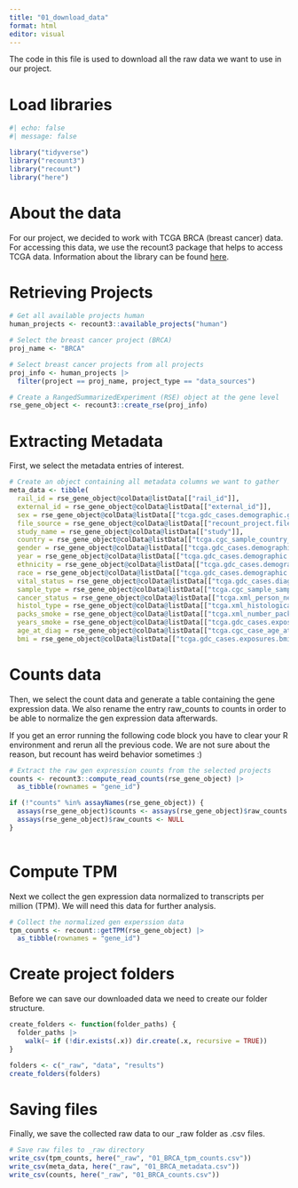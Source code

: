 ```yaml
---
title: "01_download_data"
format: html
editor: visual
---
```


The code in this file is used to download all the raw data we want to use in our project.

# Load libraries

```r
#| echo: false
#| message: false

library("tidyverse")
library("recount3")
library("recount")
library("here")
```

# About the data

For our project, we decided to work with TCGA BRCA (breast cancer) data. For accessing this data, we use the recount3 package that helps to access TCGA data. Information about the library can be found [here](#0).

# Retrieving Projects

```r
# Get all available projects human
human_projects <- recount3::available_projects("human")

# Select the breast cancer project (BRCA)
proj_name <- "BRCA"

# Select breast cancer projects from all projects
proj_info <- human_projects |>
  filter(project == proj_name, project_type == "data_sources")

# Create a RangedSummarizedExperiment (RSE) object at the gene level
rse_gene_object <- recount3::create_rse(proj_info)
```

# Extracting Metadata

First, we select the metadata entries of interest.

```r
# Create an object containing all metadata columns we want to gather
meta_data <- tibble(
  rail_id = rse_gene_object@colData@listData[["rail_id"]],
  external_id = rse_gene_object@colData@listData[["external_id"]],
  sex = rse_gene_object@colData@listData[["tcga.gdc_cases.demographic.gender"]],
  file_source = rse_gene_object@colData@listData[["recount_project.file_source"]],
  study_name = rse_gene_object@colData@listData[["study"]],
  country = rse_gene_object@colData@listData[["tcga.cgc_sample_country_of_sample_procurement"]],
  gender = rse_gene_object@colData@listData[["tcga.gdc_cases.demographic.gender"]],
  year = rse_gene_object@colData@listData[["tcga.gdc_cases.demographic.year_of_birth"]],
  ethnicity = rse_gene_object@colData@listData[["tcga.gdc_cases.demographic.ethnicity"]],
  race = rse_gene_object@colData@listData[["tcga.gdc_cases.demographic.race"]],
  vital_status = rse_gene_object@colData@listData[["tcga.gdc_cases.diagnoses.vital_status"]],
  sample_type = rse_gene_object@colData@listData[["tcga.cgc_sample_sample_type"]],
  cancer_status = rse_gene_object@colData@listData[["tcga.xml_person_neoplasm_cancer_status"]],
  histol_type = rse_gene_object@colData@listData[["tcga.xml_histological_type"]],
  packs_smoke = rse_gene_object@colData@listData[["tcga.xml_number_pack_years_smoked"]],
  years_smoke = rse_gene_object@colData@listData[["tcga.gdc_cases.exposures.years_smoked"]],
  age_at_diag = rse_gene_object@colData@listData[["tcga.cgc_case_age_at_diagnosis"]],
  bmi = rse_gene_object@colData@listData[["tcga.gdc_cases.exposures.bmi"]])
```

# Counts data

Then, we select the count data and generate a table containing the gene expression data. We also rename the entry raw_counts to counts in order to be able to normalize the gen expression data afterwards.

If you get an error running the following code block you have to clear your R environment and rerun all the previous code. We are not sure about the reason, but recount has weird behavior sometimes :)

```r
# Extract the raw gen expression counts from the selected projects
counts <- recount3::compute_read_counts(rse_gene_object) |>
  as_tibble(rownames = "gene_id")

if (!"counts" %in% assayNames(rse_gene_object)) {
  assays(rse_gene_object)$counts <- assays(rse_gene_object)$raw_counts
  assays(rse_gene_object)$raw_counts <- NULL
}
  
```

# Compute TPM

Next we collect the gen expression data normalized to transcripts per million (TPM). We will need this data for further analysis.

```r
# Collect the normalized gen experssion data
tpm_counts <- recount::getTPM(rse_gene_object) |>
  as_tibble(rownames = "gene_id")
```

# Create project folders

Before we can save our downloaded data we need to create our folder structure.

```r
create_folders <- function(folder_paths) {
  folder_paths |>
    walk(~ if (!dir.exists(.x)) dir.create(.x, recursive = TRUE))
}

folders <- c("_raw", "data", "results")
create_folders(folders)

```

# Saving files

Finally, we save the collected raw data to our \_raw folder as .csv files.

```r
# Save raw files to _raw directory
write_csv(tpm_counts, here("_raw", "01_BRCA_tpm_counts.csv"))
write_csv(meta_data, here("_raw", "01_BRCA_metadata.csv"))
write_csv(counts, here("_raw", "01_BRCA_counts.csv"))
```
